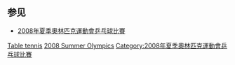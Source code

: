 {{NoteTA|G1=Table Tennis}}
== 参见 ==
* [[2008年夏季奧林匹克運動會乒乓球比賽|2008年夏季奧林匹克運動會乒乓球比賽]]
{{Commons category|2008 Summer Olympics table tennis players}}

[[Category:2008年夏季奥林匹克运动会运动员|Table tennis]]
[[Category:各年夏季奧林匹克運動會桌球運動員|2008 Summer Olympics]]
[[Category:2008年夏季奧林匹克運動會乒乓球比賽|Category:2008年夏季奧林匹克運動會乒乓球比賽]]